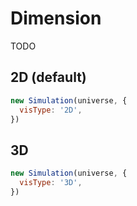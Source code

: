 

<Meta title="Visualize/Dimension" />

# Dimension

TODO

## 2D (default)
```js
new Simulation(universe, {
  visType: '2D',
})
```
<center><Story of={DimensionStories.TwoD} name="2D" /></center>

## 3D
```js
new Simulation(universe, {
  visType: '3D',
})
```
<center><Story of={DimensionStories.ThreeD} name="3D" /></center>
